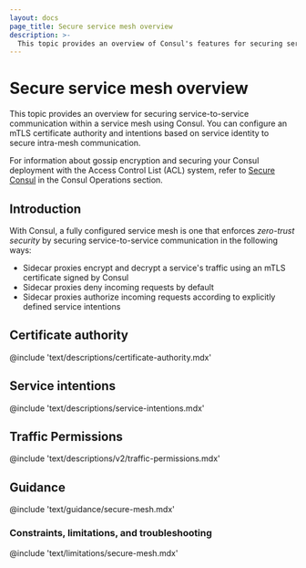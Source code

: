 ```yaml
---
layout: docs
page_title: Secure service mesh overview
description: >-
  This topic provides an overview of Consul's features for securing service mesh communication, including a built-in mTLS certificate authority (CA) and service intentions.
---
```


# Secure service mesh overview

This topic provides an overview for securing service-to-service communication within a service mesh using Consul. You can configure an mTLS certificate authority and intentions based on service identity to secure intra-mesh communication.

For information about gossip encryption and securing your Consul deployment with the Access Control List (ACL) system, refer to [Secure Consul](/consul/secure) in the Consul Operations section.

## Introduction

With Consul, a fully configured service mesh is one that enforces _zero-trust security_ by securing service-to-service communication in the following ways:

- Sidecar proxies encrypt and decrypt a service's traffic using an mTLS certificate signed by Consul
- Sidecar proxies deny incoming requests by default
- Sidecar proxies authorize incoming requests according to explicitly defined service intentions

## Certificate authority

@include 'text/descriptions/certificate-authority.mdx'

## Service intentions

@include 'text/descriptions/service-intentions.mdx'

## Traffic Permissions

@include 'text/descriptions/v2/traffic-permissions.mdx'

## Guidance

@include 'text/guidance/secure-mesh.mdx'

### Constraints, limitations, and troubleshooting

@include 'text/limitations/secure-mesh.mdx'
